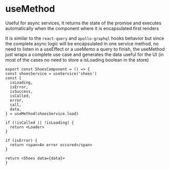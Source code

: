 ---
---


# useMethod

Useful for async services, it returns the state of the promise
and executes automatically when the component where it is encapsulated first renders

It is similar to the `react-query` and `apollo-graphql` hooks behavior
but since the complete async logic will be encapsulated in one service method, no need to listen in a useEffect or a useMemo a query to finish, the useMethod just wraps a complete use case and generates the data useful for the UI (in most of the cases no need to store a isLoading boolean in the store)

```tsx
export const ShoesComponent = () => {
const shoesService = useService('shoes')
const {
  isLoading,
  isError,
  isSuccess,
  isCalled,
  error,
  call,
  data,
} = useMethod(shoesService.load)

if (!isCalled || !isLoading) {
  return <Loader>
}

if (isError) {
  return <span>An error occured</span>
}

return <Shoes data={data}>
}
```